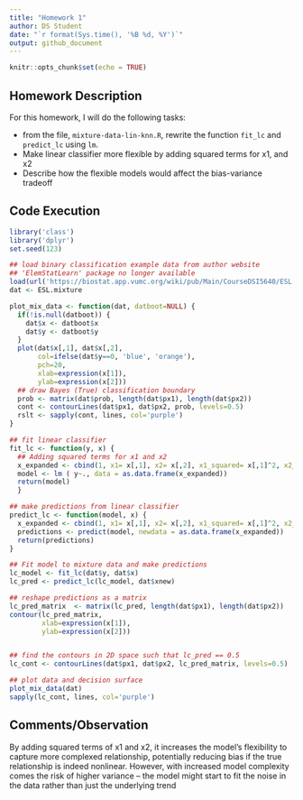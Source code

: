 ---
title: "Homework 1"
author: DS Student
date: "`r format(Sys.time(), '%B %d, %Y')`"
output: github_document
---

```{r setup, include=FALSE}
knitr::opts_chunk$set(echo = TRUE)
```

## Homework Description 
For this homework, I will do the following tasks: 

- from the file, `mixture-data-lin-knn.R`,  rewrite the function `fit_lc` and `predict_lc` using `lm`.
- Make linear classifier more flexible by adding squared terms for x1, and x2
- Describe how the flexible models would affect the bias-variance tradeoff 

## Code Execution 

```{r, class.source = "fold-show"}
library('class')
library('dplyr')
set.seed(123)

## load binary classification example data from author website 
## 'ElemStatLearn' package no longer available
load(url('https://biostat.app.vumc.org/wiki/pub/Main/CourseDSI5640/ESL.mixture.rda'))
dat <- ESL.mixture

plot_mix_data <- function(dat, datboot=NULL) {
  if(!is.null(datboot)) {
    dat$x <- datboot$x
    dat$y <- datboot$y
  }
  plot(dat$x[,1], dat$x[,2],
       col=ifelse(dat$y==0, 'blue', 'orange'),
       pch=20,
       xlab=expression(x[1]),
       ylab=expression(x[2]))
  ## draw Bayes (True) classification boundary
  prob <- matrix(dat$prob, length(dat$px1), length(dat$px2))
  cont <- contourLines(dat$px1, dat$px2, prob, levels=0.5)
  rslt <- sapply(cont, lines, col='purple')
}

## fit linear classifier
fit_lc <- function(y, x) {
  ## Adding squared terms for x1 and x2
  x_expanded <- cbind(1, x1= x[,1], x2= x[,2], x1_squared= x[,1]^2, x2_squared = x[,2]^2 )
  model <- lm ( y~., data = as.data.frame(x_expanded))
  return(model)
  }

## make predictions from linear classifier
predict_lc <- function(model, x) {
  x_expanded <- cbind(1, x1= x[,1], x2= x[,2], x1_squared= x[,1]^2, x2_squared = x[,2]^2 )
  predictions <- predict(model, newdata = as.data.frame(x_expanded))
  return(predictions)
}

## Fit model to mixture data and make predictions
lc_model <- fit_lc(dat$y, dat$x)
lc_pred <- predict_lc(lc_model, dat$xnew)

## reshape predictions as a matrix
lc_pred_matrix  <- matrix(lc_pred, length(dat$px1), length(dat$px2))
contour(lc_pred_matrix,
        xlab=expression(x[1]),
        ylab=expression(x[2]))


## find the contours in 2D space such that lc_pred == 0.5
lc_cont <- contourLines(dat$px1, dat$px2, lc_pred_matrix, levels=0.5)

## plot data and decision surface
plot_mix_data(dat)
sapply(lc_cont, lines, col='purple')

```

## Comments/Observation 
By adding squared terms of x1 and x2, it increases the model's flexibility to capture more complexed relationship, potentially reducing bias if the true relationship is indeed nonlinear. However, with increased model complexity comes the risk of higher variance – the model might start to fit the noise in the data rather than just the underlying trend